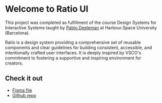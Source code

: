 # Welcome to Ratio UI

This project was completed as fulfillment of the course Design Systems for Interactive Systems taught by [Pablo Deeleman](https://www.linkedin.com/in/pablodeeleman/) at Harbour.Space University (Barcelona).

Ratio is a design system providing a comprehensive set of reusable components and clear guidelines for building consistent, accessible, and intentionally crafted user interfaces. It is deeply inspired by VSCO's commitment to fostering a supportive and inspiring environment for creators.

## Check it out

- [Figma file]()
- [Github repo]()
